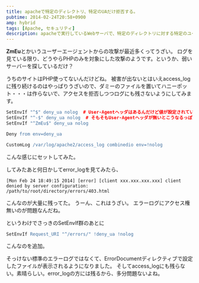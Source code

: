 ---
title: apacheで特定のディレクトリ、特定のUAだけ拒否する。
pubtime: 2014-02-24T20:58+0900
amp: hybrid
tags: [Apache, セキュリティ]
description: apacheで実行しているWebサーバで、特定のディレクトリに対する特定のユーザーエージェントだけを拒否する方法の解説です。
---

**ZmEu**とかいうユーザーエージェントからの攻撃が最近多くってうざい。
ログを見ている限り、どうやらPHPのみを対象にした攻撃のようです。というか、弱いサーバーを探しているだけ？

うちのサイトはPHP使ってないんだけどね。
被害が出ないとはいえaccess\_logに残り続けるのはやっぱりうざいので、ダミーのファイルを置いてハニーポット・・・は作らないで、アクセスを拒否しつつログにも残さないようにしてみます。

``` apache
SetEnvIf "^$" deny_ua nolog  # User-Agentヘッダはあるんだけど値が設定されていない場合
SetEnvIf "^-$" deny_ua nolog  # そもそもUser-Agentヘッダが無いとこうなるっぽい
SetEnvIf "^ZmEu$" deny_ua nolog

Deny from env=deny_ua

CustomLog /var/log/apache2/access_log combinedio env=!nolog
```
こんな感じにセットしてみた。

してみたあと何日かしてerror\_logを見てみたら、
```
[Mon Feb 24 18:49:15 2014] [error] [client xxx.xxx.xxx.xxx] client denied by server configuration: /path/to/root/directory/errors/403.html
```
こんなのが大量に残ってた。
うーん、これはうざい。
エラーログにアクセス権無いのが問題なんだね。

というわけでさっきのSetEnvIf群のあとに
``` apache
SetEnvIf Request_URI "^/errors/" !deny_ua !nolog
```
こんなのを追加。

そっけない標準のエラーログではなくて、ErrorDocumentディレクティブで設定したファイルが表示されるようになりました。
そしてaccess\_logにも残らない。素晴らしい。error\_logの方には残るから、多分問題ないよね。
